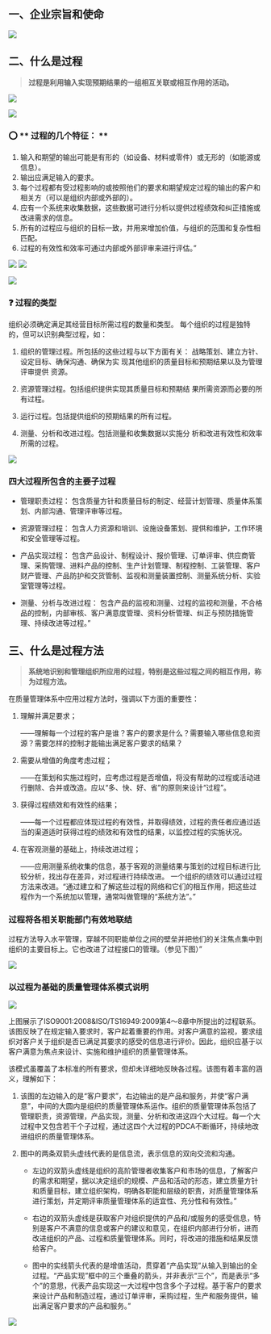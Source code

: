 ## 一、企业宗旨和使命

![](/images/企业宗旨.png)



 

##  二、什么是过程 

> <B> 过程是利用输入实现预期结果的一组相互关联或相互作用的活动。 </B>

![](/images/什么是过程1.png)

![](/images/什么是过程.png)
 
### :o: ** 过程的几个特征： **  


1. 输入和期望的输出可能是有形的（如设备、材料或零件）或无形的（如能源或信息）。
2. 输出应满足输入的要求。
3. 每个过程都有受过程影响的或按照他们的要求和期望规定过程的输出的客户和相关方（可以是组织内部或外部的）。
4. 应有一个系统来收集数据，这些数据可进行分析以提供过程绩效和纠正措施或改进需求的信息。
5. 所有的过程应与组织的目标一致，并用来增加价值，与组织的范围和复杂性相匹配。
6. 过程的有效性和效率可通过内部或外部评审来进行评估。”

![](/images/相互关联的过程.png)
![](/images/典型过程示例.png)

![](/images/过程间的相互关系示例.png)

### :question: 过程的类型
组织必须确定满足其经营目标所需过程的数量和类型。
每个组织的过程是独特的，但可以识别典型过程，如：

1. <x>组织的管理过程</x>。所包括的这些过程与以下方面有关：
战略策划、建立方针、设定目标、确保沟通、确保为实
现其他组织的质量目标和预期结果以及为管理评审提供
资源。

2. <x>资源管理过程</x>。包括组织提供实现其质量目标和预期结
果所需资源而必要的所有过程。

3. <x>运行过程</x>。包括提供组织的预期结果的所有过程。

4. <x>测量、分析和改进过程</x>。包括测量和收集数据以实施分
析和改进有效性和效率所需的过程。

![](/images/过程的类型.png)


### 四大过程所包含的主要子过程

- 管理职责过程：
 包含质量方针和质量目标的制定、经营计划管理、质量体系策划、内部沟通、管理评审等过程。

- 资源管理过程：
 包含人力资源和培训、设施设备策划、提供和维护，工作环境和安全管理等过程。

- 产品实现过程：
 包含产品设计、制程设计、报价管理、订单评审、供应商管理、采购管理、进料产品的控制、生产计划管理、制程控制、工装管理、客户财产管理、产品防护和交货管制、监视和测量装置控制、测量系统分析、实验室管理等过程。

- 测量、分析与改进过程：
 包含产品的监视和测量、过程的监视和测量，不合格品的控制，内部审核、客户满意度管理、资料分析管理、纠正与预防措施管理、持续改进等过程。”

 
## 三、什么是过程方法

> <B>系统地识别和管理组织所应用的过程，特别是这些过程之间的相互作用，称为过程方法。</B>
 
 在质量管理体系中应用过程方法时，强调以下方面的重要性：
1. <y>理解并满足要求</y>；

    ——理解每一个过程的客户是谁？客户的要求是什么？需要输入哪些信息和资源？需要怎样的控制才能输出满足客户要求的结果？
2. <y>需要从增值的角度考虑过程</y>；

    ——在策划和实施过程时，应考虑过程是否增值，将没有帮助的过程或活动进行删除、合并或改造。应以“多、快、好、省”的原则来设计“过程”。
3. <y>获得过程绩效和有效性的结果</y>；

    ——每一个过程都应体现过程的有效性，并取得绩效，过程的责任者应通过适当的渠道适时获得过程的绩效和有效性的结果，以监控过程的实施状况。
4. <y>在客观测量的基础上，持续改进过程</y>；

    ——应用测量系统收集的信息，基于客观的测量结果与策划的过程目标进行比较分析，找出存在差异，对过程进行持续改进。
    一个组织的绩效可以通过过程方法来改进。“通过建立和了解这些过程的网络和它们的相互作用，把这些过程作为一个系统加以管理，通常叫做管理的“系统方法”。”

###  过程将各相关职能部门有效地联结
过程方法导入水平管理，穿越不同职能单位之间的壁垒并把他们的关注焦点集中到组织的主要目标上。它也改进了过程接口的管理。（参见下图）”

 ![](/images/过程方法间的接口.png)


###  以过程为基础的质量管理体系模式说明 


 ![](/images/过程管理体系.png)

上图展示了ISO9001:2008&ISO/TS16949:2009第4～8章中所提出的过程联系。该图反映了在规定输入要求时，客户起着重要的作用。对客户满意的监视，要求组织对客户关于组织是否已满足其要求的感受的信息进行评价。因此，组织应基于以客户满意为焦点来设计、实施和维护组织的质量管理体系。

该模式虽覆盖了本标准的所有要求，但却未详细地反映各过程。该图有着丰富的涵义，理解如下：
1. 该图的左边输入的是“客户要求”，右边输出的是产品和服务，并使“客户满意”，中间的大圆内是组织的质量管理体系运作。组织的质量管理体系包括了管理职责，资源管理，产品实现，测量、分析和改进这四个大过程。每一个大过程中又包含若干个子过程，通过这四个大过程的PDCA不断循环，持续地改进组织的质量管理体系。
 2. 图中的两条双箭头虚线代表的是信息流，表示信息的双向交流和沟通。

    - 左边的双箭头虚线是组织的高阶管理者收集客户和市场的信息，了解客户的需求和期望，据以决定组织的规模、产品和活动的形态，建立质量方针和质量目标，建立组织架构，明确各职能和层级的职责，对质量管理体系进行策划，并定期评审质量管理体系的适宜性、充分性和有效性。”

    - 右边的双箭头虚线是获取客户对组织提供的产品和/或服务的感受信息，特别是客户不满意的信息或客户的建议和意见，在组织内部进行分析，进而改进组织的产品、过程和质量管理体系。同时，将改进的措施和结果反馈给客户。
    
    - 图中的实线箭头代表的是增值活动，贯穿着“产品实现”从输入到输出的全过程。“产品实现”框中的三个重叠的箭头，并非表示“三个”，而是表示“多个”的意思，代表产品实现这一大过程中包含多个子过程。基于客户的要求来设计产品和制造过程，通过订单评审，采购过程，生产和服务提供，输出满足客户要求的产品和服务。”
 
 ![](/images/质量管理体系-1.png)
 